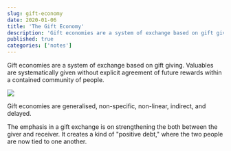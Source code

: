 ```yaml
---
slug: gift-economy
date: 2020-01-06
title: 'The Gift Economy'
description: 'Gift economies are a system of exchange based on gift giving. Valuables are systematically given without explicit agreement of future rewards within a contained community of people.'
published: true
categories: ['notes']
---
```


Gift economies are a system of exchange based on gift giving. Valuables are systematically given without explicit agreement of future rewards within a contained community of people.

![](./gift-economy.jpeg)

Gift economies are generalised, non-specific, non-linear, indirect, and delayed.

The emphasis in a gift exchange is on strengthening the both between the giver and receiver. It creates a kind of "positive debt," where the two people are now tied to one another.